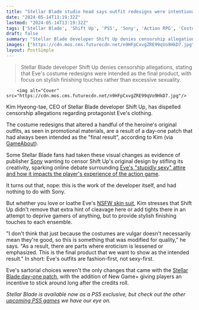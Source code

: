 ```yaml
---
title: "Stellar Blade studio head says outfit redesigns were intentional, not censorship: 'Just because the costumes are vulgar doesn't necessarily mean they're good'"
date: "2024-05-14T13:19:32Z"
lastmod: "2024-05-14T13:19:32Z"
tags: ['Stellar Blade', 'Shift Up', 'PS5', 'Sony', 'Action RPG', 'Costume Design', 'Day-One Patch', 'New Game+']
draft: false
summary: "Stellar Blade developer Shift Up denies censorship allegations, stating that Eve's costume redesigns were intended as the final product, with focus on stylish finishing touches rather than excessive sexuality."
images: ["https://cdn.mos.cms.futurecdn.net/n9HFpCxvgZRE99qVo9HkD7.jpg"]
layout: PostSimple
---
```

> Stellar Blade developer Shift Up denies censorship allegations, stating that Eve's costume redesigns were intended as the final product, with focus on stylish finishing touches rather than excessive sexuality.


        <img alt="Cover" src="https://cdn.mos.cms.futurecdn.net/n9HFpCxvgZRE99qVo9HkD7.jpg"/>
        
Kim Hyeong-tae, CEO of Stellar Blade developer Shift Up, has dispelled censorship allegations regarding protagonist Eve's clothing.

The costume redesigns that altered a handful of the heroine's original outfits, as seen in promotional materials, are a result of a day-one patch that had always been intended as the "final result", according to Kim (via [GameAbout](https://www.gameabout.com/news/articleView.html?idxno=87017)). 

Some Stellar Blade fans had taken these visual changes as evidence of publisher [Sony](https://www.gamesradar.com/tag/sony/) wanting to censor Shift Up's original design by stifling its creativity, sparking online debate surrounding [Eve's "stupidly sexy" attire and how it impacts the player's experience of the action game](https://www.gamesradar.com/games/action/stellar-blade-puts-eve-in-some-incredibly-stupid-sexy-outfits-but-i-love-her-design-and-had-fun-with-this-action-rpg-anyway/). 

It turns out that, nope: this is the work of the developer itself, and had nothing to do with Sony.

But whether you love or loathe Eve's [NSFW skin suit](https://www.gamesradar.com/stellar-blade-director-recommends-players-make-eve-wear-actual-clothes-as-much-as-possible-in-the-action-rpg-instead-of-the-nsfw-skin-suit/), Kim stresses that Shift Up didn't remove that extra hint of cleavage here or add tights there in an attempt to deprive gamers of anything, but to provide stylish finishing touches to each ensemble. 

"I don't think that just because the costumes are vulgar doesn't necessarily mean they're good, so this is something that was modified for quality," he says. "As a result, there are parts where eroticism is lessened or emphasized. This is the final product that we want to show as the intended result." In short: Eve's outfits are fashion-first, not sexy-first. 

Eve's sartorial choices weren't the only changes that came with the [Stellar Blade day-one patch](https://www.gamesradar.com/games/action/oh-good-stellar-blades-day-one-update-adds-the-one-feature-i-really-wanted-after-finishing-it-new-game/), with the addition of New Game+ giving players an incentive to stick around long after the credits roll. 

*Stellar Blade is available now as a PS5 exclusive, but check out the other *[<em>upcoming PS5 games</em>](https://www.gamesradar.com/upcoming-ps5-games/)* we have our eye on.*
        